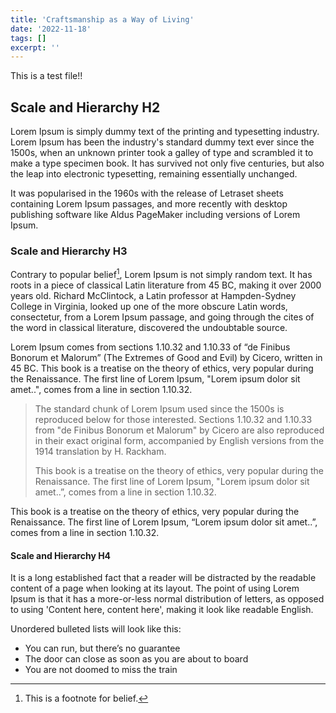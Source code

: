 ```yaml
---
title: 'Craftsmanship as a Way of Living'
date: '2022-11-18'
tags: []
excerpt: ''
---
```


This is a test file!!

## Scale and Hierarchy H2

Lorem Ipsum is simply dummy text of the printing and typesetting industry. Lorem Ipsum has been the industry's standard dummy text ever since the 1500s, when an unknown printer took a galley of type and scrambled it to make a type specimen book. It has survived not only five centuries, but also the leap into electronic typesetting, remaining essentially unchanged. 

It was popularised in the 1960s with the release of Letraset sheets containing Lorem Ipsum passages, and more recently with desktop publishing software like Aldus PageMaker including versions of Lorem Ipsum.

### Scale and Hierarchy H3

Contrary to popular belief[^1], Lorem Ipsum is not simply random text. It has roots in a piece of classical Latin literature from 45 BC, making it over 2000 years old. Richard McClintock, a Latin professor at Hampden-Sydney College in Virginia, looked up one of the more obscure Latin words, consectetur, from a Lorem Ipsum passage, and going through the cites of the word in classical literature, discovered the undoubtable source. 

Lorem Ipsum comes from sections 1.10.32 and 1.10.33 of “de Finibus Bonorum et Malorum” (The Extremes of Good and Evil) by Cicero, written in 45 BC. This book is a treatise on the theory of ethics, very popular during the Renaissance. The first line of Lorem Ipsum, "Lorem ipsum dolor sit amet..", comes from a line in section 1.10.32.

> The standard chunk of Lorem Ipsum used since the 1500s is reproduced below for those interested. Sections 1.10.32 and 1.10.33 from "de Finibus Bonorum et Malorum" by Cicero are also reproduced in their exact original form, accompanied by English versions from the 1914 translation by H. Rackham.
>
> This book is a treatise on the theory of ethics, very popular during the Renaissance. The first line of Lorem Ipsum, "Lorem ipsum dolor sit amet..”, comes from a line in section 1.10.32.

This book is a treatise on the theory of ethics, very popular during the Renaissance. The first line of Lorem Ipsum, “Lorem ipsum dolor sit amet..”, comes from a line in section 1.10.32.

#### Scale and Hierarchy H4

It is a long established fact that a reader will be distracted by the readable content of a page when looking at its layout. The point of using Lorem Ipsum is that it has a more-or-less normal distribution of letters, as opposed to using 'Content here, content here', making it look like readable English.

Unordered bulleted lists will look like this:

- You can run, but there’s no guarantee
- The door can close as soon as you are about to board
- You are not doomed to miss the train


[^1]: This is a footnote for belief.

